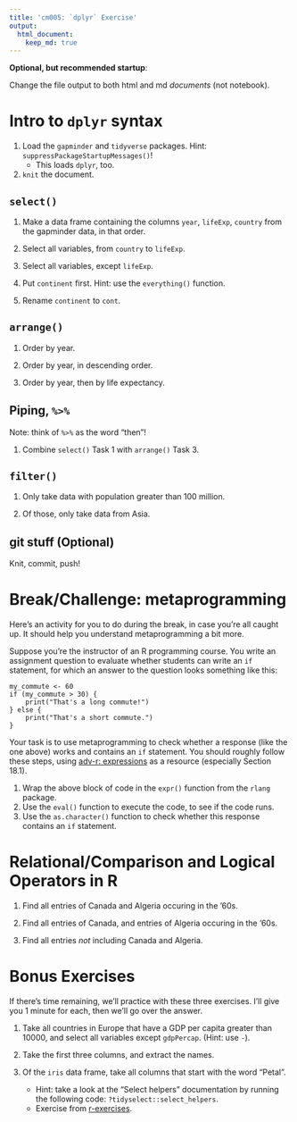 ```yaml
---
title: 'cm005: `dplyr` Exercise'
output:
  html_document:
    keep_md: true
---
```


**Optional, but recommended startup**:

Change the file output to both html and md _documents_ (not notebook).

# Intro to `dplyr` syntax

1. Load the `gapminder` and `tidyverse` packages. Hint: `suppressPackageStartupMessages()`!
    - This loads `dplyr`, too.
2. `knit` the document. 

## `select()`

1. Make a data frame containing the columns `year`, `lifeExp`, `country` from the gapminder data, in that order.

2. Select all variables, from `country` to `lifeExp`. 

3. Select all variables, except `lifeExp`.

4. Put `continent` first. Hint: use the `everything()` function.

5. Rename `continent` to `cont`.

## `arrange()`

1. Order by year.

2. Order by year, in descending order.

3. Order by year, then by life expectancy.

## Piping, `%>%`

Note: think of `%>%` as the word "then"!

1. Combine `select()` Task 1 with `arrange()` Task 3.

## `filter()`

1. Only take data with population greater than 100 million.

2. Of those, only take data from Asia.

## git stuff (Optional)

Knit, commit, push!

# Break/Challenge: metaprogramming

Here's an activity for you to do during the break, in case you're all caught up. It should help you understand metaprogramming a bit more.

Suppose you're the instructor of an R programming course. You write an assignment question to evaluate whether students can write an `if` statement, for which an answer to the question looks something like this:

```
my_commute <- 60
if (my_commute > 30) {
    print("That's a long commute!")
} else {
    print("That's a short commute.")
}
```

Your task is to use metaprogramming to check whether a response (like the one above) works and contains an `if` statement. You should roughly follow these steps, using [adv-r: expressions](https://adv-r.hadley.nz/expressions.html) as a resource (especially Section 18.1).

1. Wrap the above block of code in the `expr()` function from the `rlang` package.
2. Use the `eval()` function to execute the code, to see if the code runs.
3. Use the `as.character()` function to check whether this response contains an `if` statement.

# Relational/Comparison and Logical Operators in R

1. Find all entries of Canada and Algeria occuring in the '60s. 

2. Find all entries of Canada, and entries of Algeria occuring in the '60s. 
3. Find all entries _not_ including Canada and Algeria.

# Bonus Exercises

If there's time remaining, we'll practice with these three exercises. I'll give you 1 minute for each, then we'll go over the answer.

1. Take all countries in Europe that have a GDP per capita greater than 10000, and select all variables except `gdpPercap`. (Hint: use `-`).

2. Take the first three columns, and extract the names.

3. Of the `iris` data frame, take all columns that start with the word "Petal". 
    - Hint: take a look at the "Select helpers" documentation by running the following code: `?tidyselect::select_helpers`.
    - Exercise from [r-exercises](https://www.r-exercises.com/2017/10/19/dplyr-basic-functions-exercises/).
